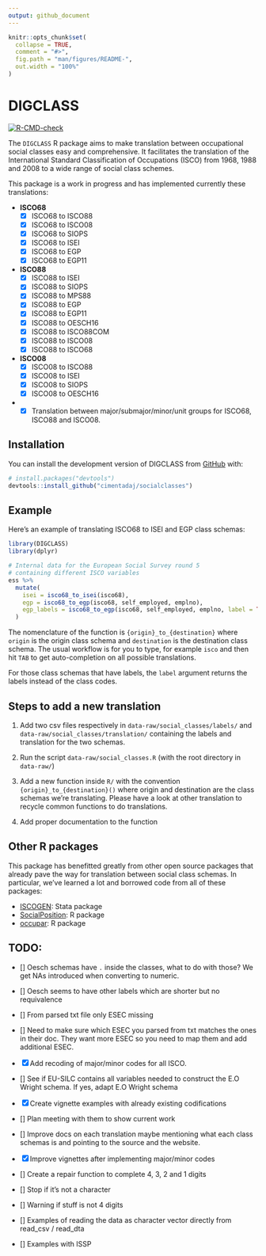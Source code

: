 ```yaml
---
output: github_document
---
```


<!-- README.md is generated from README.Rmd. Please edit that file -->

```r
knitr::opts_chunk$set(
  collapse = TRUE,
  comment = "#>",
  fig.path = "man/figures/README-",
  out.width = "100%"
)
```


# DIGCLASS

<!-- badges: start -->
[![R-CMD-check](https://github.com/cimentadaj/socialclasses/actions/workflows/R-CMD-check.yaml/badge.svg)](https://github.com/cimentadaj/socialclasses/actions/workflows/R-CMD-check.yaml)
<!-- badges: end -->

The `DIGCLASS` R package aims to make translation between occupational social classes easy and comprehensive. It facilitates the translation of the International Standard Classification of Occupations (ISCO) from 1968, 1988 and 2008 to a wide range of social class schemes.

This package is a work in progress and has implemented currently these translations:

* **ISCO68**
  - [X] ISCO68 to ISCO88
  - [X] ISCO68 to ISCO08
  - [X] ISCO68 to SIOPS
  - [X] ISCO68 to ISEI
  - [X] ISCO68 to EGP
  - [X] ISCO68 to EGP11

* **ISCO88**
  - [X] ISCO88 to ISEI
  - [X] ISCO88 to SIOPS
  - [X] ISCO88 to MPS88
  - [X] ISCO88 to EGP
  - [X] ISCO88 to EGP11
  - [X] ISCO88 to OESCH16
  - [X] ISCO88 to ISCO88COM
  - [X] ISCO88 to ISCO08
  - [X] ISCO88 to ISCO68

* **ISCO08**
  - [X] ISCO08 to ISCO88
  - [X] ISCO08 to ISEI
  - [X] ISCO08 to SIOPS
  - [X] ISCO08 to OESCH16

* - [X] Translation between major/submajor/minor/unit groups for ISCO68, ISCO88 and ISCO08.

## Installation

You can install the development version of DIGCLASS from [GitHub](https://github.com/) with:

``` r
# install.packages("devtools")
devtools::install_github("cimentadaj/socialclasses")
```

## Example

Here's an example of translating ISCO68 to ISEI and EGP class schemas:

```r
library(DIGCLASS)
library(dplyr)

# Internal data for the European Social Survey round 5
# containing different ISCO variables
ess %>%
  mutate(
    isei = isco68_to_isei(isco68),
    egp = isco68_to_egp(isco68, self_employed, emplno),
    egp_labels = isco68_to_egp(isco68, self_employed, emplno, label = TRUE)
  )
```

The nomenclature of the function is `{origin}_to_{destination}` where `origin` is the origin class schema and `destination` is the destination class schema. The usual workflow is for you to type, for example `isco` and then hit `TAB` to get auto-completion on all possible translations.

For those class schemas that have labels, the `label` argument returns the labels instead of the class codes.

## Steps to add a new translation

1. Add two csv files respectively in `data-raw/social_classes/labels/` and `data-raw/social_classes/translation/` containing the labels and translation for the two schemas.

2. Run the script `data-raw/social_classes.R` (with the root directory in `data-raw/`)

3. Add a new function inside `R/` with the convention `{origin}_to_{destination}()` where origin and destination are the class schemas we're translating. Please have a look at other translation to recycle common functions to do translations.

4. Add proper documentation to the function


## Other R packages

This package has benefitted greatly from other open source packages that already pave the way for translation between social class schemas. In particular, we've learned a lot and borrowed code from all of these packages:

- [ISCOGEN](https://github.com/benjann/iscogen): Stata package
- [SocialPosition](https://cran.r-project.org/web/packages/SocialPosition/index.html): R package
- [occupar](https://github.com/DiogoFerrari/occupar/): R package

## TODO:

- [] Oesch schemas have `.` inside the classes, what to do with those? We get NAs introduced when converting to numeric.
- [] Oesch seems to have other labels which are shorter but no requivalence
- [] From parsed txt file only ESEC missing
- [] Need to make sure which ESEC you parsed from txt matches the ones in their doc. They want more ESEC so you need to map them and add additional ESEC.
- [X] Add recoding of major/minor codes for all ISCO.
- [] See if EU-SILC contains all variables needed to construct the E.O Wright schema. If yes, adapt E.O Wright schema
- [X] Create vignette examples with already existing codifications
- [] Plan meeting with them to show current work
- [] Improve docs on each translation maybe mentioning what each  class schemas is and pointing to the source and the website.

- [X] Improve vignettes after implementing major/minor codes
- [] Create a repair function to complete 4, 3, 2 and 1 digits
- [] Stop if it's not a character
- [] Warning if stuff is not 4 digits
- [] Examples of reading the data as character vector directly from read_csv / read_dta
- [] Examples with ISSP

